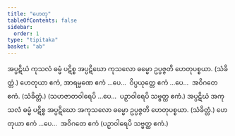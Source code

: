 ```yaml
---
title: "ဟေတု"
tableOfContents: false
sidebar:
  order: 1
type: "tipitaka"
basket: "ab"
---
```



<DynamicBreadcrumb />

<Division number="23">

<Paragraph number="1516">
အပ္ပဋိဃံ ကုသလံ ဓမ္မံ ပဋိစ္စ အပ္ပဋိဃော ကုသလော ဓမ္မော ဥပ္ပဇ္ဇတိ ဟေတုပစ္စယာ. (သံခိတ္တံ.)
</Paragraph>

</Division>
<Division number="24">

<Paragraph number="1517">
ဟေတုယာ ဧကံ, အာရမ္မဏေ ဧကံ …ပေ…  ဝိပ္ပယုတ္တေ ဧကံ …ပေ…  အဝိဂတေ ဧကံ. (သံခိတ္တံ.)
</Paragraph>

<Paragraph number="1518">
(သဟဇာတဝါရေပိ …ပေ…  ပဉှာဝါရေပိ သဗ္ဗတ္ထ ဧကံ.)
</Paragraph>

</Division>
<Division number="25">

<Paragraph number="1519">
အပ္ပဋိဃံ အကုသလံ ဓမ္မံ ပဋိစ္စ အပ္ပဋိဃော အကုသလော ဓမ္မော ဥပ္ပဇ္ဇတိ ဟေတုပစ္စယာ. (သံခိတ္တံ.)
</Paragraph>

<Paragraph number="1520">
ဟေတုယာ ဧကံ …ပေ…  အဝိဂတေ ဧကံ (ပဉှာဝါရေပိ သဗ္ဗတ္ထ ဧကံ.)
</Paragraph>
</Division>